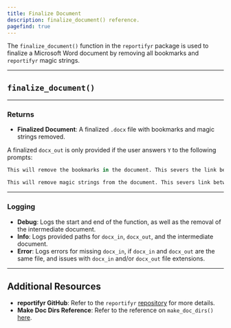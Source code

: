 ```yaml
---
title: Finalize Document
description: finalize_document() reference. 
pagefind: true
---
```



The `finalize_document()` function in the `reportifyr` package is used to finalize a Microsoft Word document by removing all bookmarks and `reportifyr` magic strings.

---

## `finalize_document()`

<EmbeddedHTML filename="/public/html_files/finalize_document.html"/>

---

### Returns

- **Finalized Document**: A finalized `.docx` file with bookmarks and magic strings removed.

A finalized `docx_out` is only provided if the user answers `Y` to the following prompts:

```r
This will remove the bookmarks in the document. This severs the link between the document and reportifyr. Are you sure you want to continue? [Y/n]
```

```r
This will remove magic strings from the document. This severs link between the document and reportifyr. Are you sure you want to continue? [Y/n]
```

---

### Logging

- **Debug**: Logs the start and end of the function, as well as the removal of the intermediate document.
- **Info**: Logs provided paths for `docx_in`, `docx_out`, and the intermediate document.
- **Error**: Logs errors for missing `docx_in`, if `docx_in` and `docx_out` are the same file, and issues with `docx_in` and/or `docx_out` file extensions.

---

## Additional Resources

- **reportifyr GitHub**: Refer to the `reportifyr` [repository](https://github.com/A2-ai/reportifyr) for more details.
- **Make Doc Dirs Reference**: Refer to the reference on `make_doc_dirs()` [here](/reference/utilities/make_doc_dirs).
